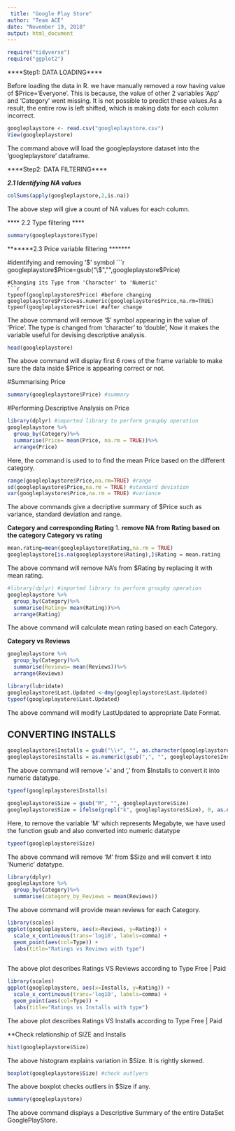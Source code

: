 ```yaml
---
 title: "Google Play Store"
author: "Team ACE"
date: "November 19, 2018"
output: html_document
---
```


```r
require("tidyverse")
require("ggplot2")
```

****Step1: DATA LOADING****

Before loading the data in R. we have manually removed a row having value of $Price='Everyone'. 
This is because, the value of other 2 variables 'App' and 'Category' went missing. It is not possible to predict these values.As a result, the entire row is left shifted, which is making data for each column incorrect.

```r
googleplaystore <- read.csv("googleplaystore.csv")
View(googleplaystore)
```
The command above will load the googleplaystore dataset into the 'googleplaystore' dataframe.

****Step2: DATA FILTERING****

***2.1 Identifying NA values***
```r
colSums(apply(googleplaystore,2,is.na))
```
The above step will give a count of NA values for each column. 

**** 2.2 Type filtering ****

```r
summary(googleplaystore$Type)
```


*******2.3 Price variable filtering *******

#identifying and removing '$' symbol
```r
googleplaystore$Price=gsub("\\$","",googleplaystore$Price)
```
#Changing its Type from 'Character' to 'Numeric'
```r
typeof(googleplaystore$Price) #before changing
googleplaystore$Price=as.numeric(googleplaystore$Price,na.rm=TRUE)
typeof(googleplaystore$Price) #after change
```
The above command will remove '$' symbol appearing in the value of 'Price'. The type is changed from 'character' to 'double', Now it makes the variable useful for devising descriptive analysis.

```r
head(googleplaystore)
```
The above command will display first 6 rows of the frame variable to make sure the data inside $Price is appearing correct or not. 

#Summarising Price

```r
summary(googleplaystore$Price) #summary
```


#Performing Descriptive Analysis on Price
```r
library(dplyr) #imported library to perform groupby operation
googleplaystore %>%   
  group_by(Category)%>% 
  summarise(Price= mean(Price, na.rm = TRUE))%>%
  arrange(Price)
```
Here, the command is used to to find the mean Price based on the different category.


```r
range(googleplaystore$Price,na.rm=TRUE) #range
sd(googleplaystore$Price,na.rm = TRUE) #standard deviation
var(googleplaystore$Price,na.rm = TRUE) #variance
```
The above commands give a decriptive summary of $Price such as variance, standard deviation and range.


**Category and corresponding Rating**
1. **remove NA from Rating based on the category **
**Category vs rating**
```r
mean.rating=mean(googleplaystore$Rating,na.rm = TRUE)
googleplaystore[is.na(googleplaystore$Rating),]$Rating = mean.rating
```
The above command will remove NA's from $Rating by replacing it with mean rating.

```r
#library(dplyr) #imported library to perform groupby operation
googleplaystore %>%   
  group_by(Category)%>% 
  summarise(Rating= mean(Rating))%>%
  arrange(Rating)

```
The above command will calculate mean rating based on each Category. 


**Category vs Reviews**

```r
googleplaystore %>%   
  group_by(Category)%>% 
  summarise(Reviews= mean(Reviews))%>%
  arrange(Reviews)

```

```r
library(lubridate)
googleplaystore$Last.Updated <-dmy(googleplaystore$Last.Updated)
typeof(googleplaystore$Last.Updated)
```
The above command will modify LastUpdated to appropriate Date Format.

## CONVERTING INSTALLS

```r
googleplaystore$Installs = gsub("\\+", "", as.character(googleplaystore$Installs))
googleplaystore$Installs = as.numeric(gsub(",", "", googleplaystore$Installs))
```
The above command will remove '+' and ',' from $Installs to convert it into numeric datatype. 

```r
typeof(googleplaystore$Installs)
```


```r
googleplaystore$Size = gsub("M", "", googleplaystore$Size)
googleplaystore$Size = ifelse(grepl("k", googleplaystore$Size), 0, as.numeric(googleplaystore$Size))
```
Here, to remove the variable 'M' which represents Megabyte, we have used the function gsub and also converted into numeric datatype

```r
typeof(googleplaystore$Size)
```
The above command will remove 'M' from $Size and will convert it into 'Numeric' datatype.

```r
library(dplyr)
googleplaystore %>%
  group_by(Category)%>%
  summarise(category_by_Reviews = mean(Reviews))
```
The above command will provide mean reviews for each Category.
```r
library(scales)
ggplot(googleplaystore, aes(x=Reviews, y=Rating)) +
  scale_x_continuous(trans='log10', labels=comma) +
  geom_point(aes(col=Type)) +
  labs(title="Ratings vs Reviews with type") 
  
```
The above plot describes Ratings VS Reviews according to Type Free | Paid

```r
library(scales)
ggplot(googleplaystore, aes(x=Installs, y=Rating)) +
  scale_x_continuous(trans='log10', labels=comma) +
  geom_point(aes(col=Type)) +
  labs(title="Ratings vs Installs with type") 
```
The above plot describes Ratings VS Installs according to Type Free | Paid

**Check relationship of SIZE and Installs



```r
hist(googleplaystore$Size)
```
The above histogram explains variation in $Size. It is rightly skewed.

```r
boxplot(googleplaystore$Size) #check outlyers
```
The above boxplot checks outliers in $Size if any.


```r
summary(googleplaystore)
```
The above command displays a Descriptive Summary of the entire DataSet GooglePlayStore.